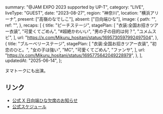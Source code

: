   summary: "@JAM EXPO 2023 supported by UP-T",
  category: "LIVE",
  liveType: "GUEST",
  date: "2023-08-27",
  region: "神奈川",
  location: "横浜アリーナ",
  present: ["高嶺のなでしこ"],
  absent: ["日向端ひな"],
  image: {
    path: "",
    ref: "",
  },
  recaps: [
    {
      title: "ピーチステージ",
      stagePlan: [
        "衣装:全国お招きツアー衣装",
        "可愛くてごめん",
        "#超絶かわいい",
        "男の子の目的は何？",
        "ユメムスビ",
      ],
      url: "https://x.com/Mikuru_hositani/status/1695730597992497504",
    },
    {
      title: "ブルーベリーステージ",
      stagePlan: [
        "衣装:全国お招きツアー衣装",
        "初恋のひと。",
        "女の子は強い",
        "MC",
        "可愛くてごめん",
        "ファンサ",
      ],
      url: "https://x.com/Mikuru_hositani/status/1695775642049228979",
    },
  ],
  updatedAt: "2025-06-14",
};

ヌマトークにも出演。

## リンク

- [公式 X 日向端ひな欠席のお知らせ](https://x.com/takanenofficial/status/1695633320095453452)
- [公式スケジュール](https://takanenonadeshiko.jp/?p=1089)
